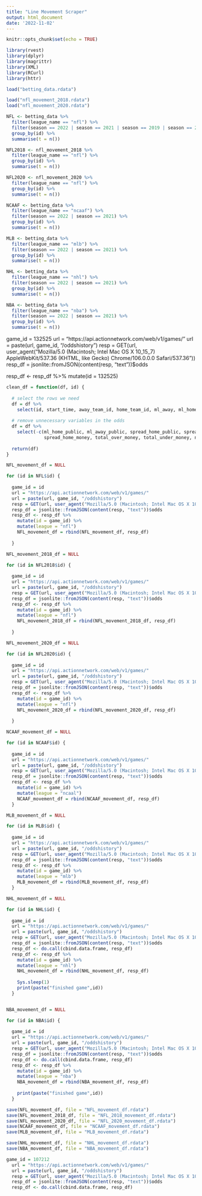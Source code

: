 ```yaml
---
title: "Line Movement Scraper"
output: html_document
date: '2022-11-02'
---
```


```r
knitr::opts_chunk$set(echo = TRUE)
```




```r
library(rvest)
library(dplyr)
library(magrittr)
library(XML)
library(RCurl)
library(httr)
```



```r
load("betting_data.rdata")
```

```r
load("nfl_movement_2018.rdata")
load("nfl_movement_2020.rdata")
```


```r
NFL <- betting_data %>%
  filter(league_name == "nfl") %>%
  filter(season == 2022 | season == 2021 | season == 2019 | season == 2017) %>%
  group_by(id) %>%
  summarise(t = n())

NFL2018 <- nfl_movement_2018 %>%
  filter(league_name == "nfl") %>%
  group_by(id) %>%
  summarise(t = n())

NFL2020 <- nfl_movement_2020 %>%
  filter(league_name == "nfl") %>%
  group_by(id) %>%
  summarise(t = n())

NCAAF <- betting_data %>%
  filter(league_name == "ncaaf") %>%
  filter(season == 2022 | season == 2021) %>%
  group_by(id) %>%
  summarise(t = n())

MLB <- betting_data %>%
  filter(league_name == "mlb") %>%
  filter(season == 2022 | season == 2021) %>%
  group_by(id) %>%
  summarise(t = n())

NHL <- betting_data %>%
  filter(league_name == "nhl") %>%
  filter(season == 2022 | season == 2021) %>%
  group_by(id) %>%
  summarise(t = n())

NBA <- betting_data %>%
  filter(league_name == "nba") %>%
  filter(season == 2022 | season == 2021) %>%
  group_by(id) %>%
  summarise(t = n())
```


game_id = 132525
url = "https://api.actionnetwork.com/web/v1/games/"
url = paste(url, game_id, "/oddshistory")
resp = GET(url, user_agent("Mozilla/5.0 (Macintosh; Intel Mac OS X 10_15_7) AppleWebKit/537.36 (KHTML, like Gecko) Chrome/106.0.0.0 Safari/537.36"))
resp_df = jsonlite::fromJSON(content(resp, "text"))$odds

resp_df <- resp_df %>%
  mutate(id = 132525)



```r
clean_df = function(df, id) {
  
  # select the rows we need
  df = df %>%
    select(id, start_time, away_team_id, home_team_id, ml_away, ml_home, spread_away, spread_home, total,away_total, home_total, league_name )
  
  # remove unnecessary variables in the odds
  df = df %>%
    select(-c(ml_home_public, ml_away_public, spread_home_public, spread_away_public, total_under_public, total_over_public, ml_home_money, ml_away_money, 
              spread_home_money, total_over_money, total_under_money, num_bets, type, inserted, line_status, spread_away_line, spread_home_line))
  
  return(df)
}
```


```r
NFL_movement_df = NULL

for (id in NFL$id) {
  
  game_id = id
  url = "https://api.actionnetwork.com/web/v1/games/"
  url = paste(url, game_id, "/oddshistory")
  resp = GET(url, user_agent("Mozilla/5.0 (Macintosh; Intel Mac OS X 10_15_7) AppleWebKit/537.36 (KHTML, like Gecko)    Chrome/106.0.0.0 Safari/537.36"))
  resp_df = jsonlite::fromJSON(content(resp, "text"))$odds
  resp_df <- resp_df %>%
    mutate(id = game_id) %>%
    mutate(league = "nfl")
    NFL_movement_df = rbind(NFL_movement_df, resp_df)
    
  }

```

```r
NFL_movement_2018_df = NULL

for (id in NFL2018$id) {
  
  game_id = id
  url = "https://api.actionnetwork.com/web/v1/games/"
  url = paste(url, game_id, "/oddshistory")
  resp = GET(url, user_agent("Mozilla/5.0 (Macintosh; Intel Mac OS X 10_15_7) AppleWebKit/537.36 (KHTML, like Gecko)    Chrome/106.0.0.0 Safari/537.36"))
  resp_df = jsonlite::fromJSON(content(resp, "text"))$odds
  resp_df <- resp_df %>%
    mutate(id = game_id) %>%
    mutate(league = "nfl")
    NFL_movement_2018_df = rbind(NFL_movement_2018_df, resp_df)
    
  }

```


```r
NFL_movement_2020_df = NULL

for (id in NFL2020$id) {
  
  game_id = id
  url = "https://api.actionnetwork.com/web/v1/games/"
  url = paste(url, game_id, "/oddshistory")
  resp = GET(url, user_agent("Mozilla/5.0 (Macintosh; Intel Mac OS X 10_15_7) AppleWebKit/537.36 (KHTML, like Gecko)    Chrome/106.0.0.0 Safari/537.36"))
  resp_df = jsonlite::fromJSON(content(resp, "text"))$odds
  resp_df <- resp_df %>%
    mutate(id = game_id) %>%
    mutate(league = "nfl")
    NFL_movement_2020_df = rbind(NFL_movement_2020_df, resp_df)
    
  }

```


```r
NCAAF_movement_df = NULL

for (id in NCAAF$id) {
  
  game_id = id
  url = "https://api.actionnetwork.com/web/v1/games/"
  url = paste(url, game_id, "/oddshistory")
  resp = GET(url, user_agent("Mozilla/5.0 (Macintosh; Intel Mac OS X 10_15_7) AppleWebKit/537.36 (KHTML, like Gecko)    Chrome/106.0.0.0 Safari/537.36"))
  resp_df = jsonlite::fromJSON(content(resp, "text"))$odds
  resp_df <- resp_df %>%
    mutate(id = game_id) %>%
    mutate(league = "ncaal")
    NCAAF_movement_df = rbind(NCAAF_movement_df, resp_df)
  }


```

```r
MLB_movement_df = NULL

for (id in MLB$id) {
  
  game_id = id
  url = "https://api.actionnetwork.com/web/v1/games/"
  url = paste(url, game_id, "/oddshistory")
  resp = GET(url, user_agent("Mozilla/5.0 (Macintosh; Intel Mac OS X 10_15_7) AppleWebKit/537.36 (KHTML, like Gecko)    Chrome/106.0.0.0 Safari/537.36"))
  resp_df = jsonlite::fromJSON(content(resp, "text"))$odds
  resp_df <- resp_df %>%
    mutate(id = game_id) %>%
    mutate(league = "mlb")
    MLB_movement_df = rbind(MLB_movement_df, resp_df)
  }


```

```r
NHL_movement_df = NULL

for (id in NHL$id) {
  
  game_id = id
  url = "https://api.actionnetwork.com/web/v1/games/"
  url = paste(url, game_id, "/oddshistory")
  resp = GET(url, user_agent("Mozilla/5.0 (Macintosh; Intel Mac OS X 10_15_7) AppleWebKit/537.36 (KHTML, like Gecko)    Chrome/106.0.0.0 Safari/537.36"))
  resp_df = jsonlite::fromJSON(content(resp, "text"))$odds
  resp_df <- do.call(cbind.data.frame, resp_df)
  resp_df <- resp_df %>%
    mutate(id = game_id) %>%
    mutate(league = "nhl")
    NHL_movement_df = rbind(NHL_movement_df, resp_df)
    
    Sys.sleep(1)
    print(paste("finished game",id))
  }



```

```r
NBA_movement_df = NULL

for (id in NBA$id) {
  
  game_id = id
  url = "https://api.actionnetwork.com/web/v1/games/"
  url = paste(url, game_id, "/oddshistory")
  resp = GET(url, user_agent("Mozilla/5.0 (Macintosh; Intel Mac OS X 10_15_7) AppleWebKit/537.36 (KHTML, like Gecko)    Chrome/106.0.0.0 Safari/537.36"))
  resp_df = jsonlite::fromJSON(content(resp, "text"))$odds
  resp_df <- do.call(cbind.data.frame, resp_df)
  resp_df <- resp_df %>%
    mutate(id = game_id) %>%
    mutate(league = "nba")
    NBA_movement_df = rbind(NBA_movement_df, resp_df)
    
    print(paste("finished game",id))
  }


```

```r
save(NFL_movement_df, file = "NFL_movement_df.rdata")
save(NFL_movement_2018_df, file = "NFL_2018_movement_df.rdata")
save(NFL_movement_2020_df, file = "NFL_2020_movement_df.rdata")
save(NCAAF_movement_df, file = "NCAAF_movement_df.rdata")
save(MLB_movement_df, file = "MLB_movement_df.rdata")
```
```r
save(NHL_movement_df, file = "NHL_movement_df.rdata")
save(NBA_movement_df, file = "NBA_movement_df.rdata")
```


```r
game_id = 107212
  url = "https://api.actionnetwork.com/web/v1/games/"
  url = paste(url, game_id, "/oddshistory")
  resp = GET(url, user_agent("Mozilla/5.0 (Macintosh; Intel Mac OS X 10_15_7) AppleWebKit/537.36 (KHTML, like Gecko)    Chrome/106.0.0.0 Safari/537.36"))
  resp_df = jsonlite::fromJSON(content(resp, "text"))$odds
  resp_df <- do.call(cbind.data.frame, resp_df)
```

